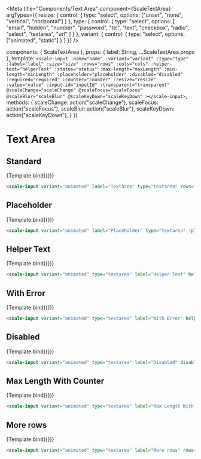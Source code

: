 
<Meta
  title="Components/Text Area"
  component={ScaleTextArea}
  argTypes={{
    resize: {
      control: {
        type: "select",
        options: ["unset", "none", "vertical", "horizontal"]
      }
    },
    type: {
      control: {
        type: "select",
        options: [
          "email",
          "hidden",
          "number",
          "password",
          "tel",
          "text",
          "checkbox",
          "radio",
          "select",
          "textarea",
          "url"
        ]
      }
    },
    variant: {
      control: { type: "select", options: ["animated", "static"] }
    }
  }}
/>

  components: { ScaleTextArea },
  props: {
    label: String,
    ...ScaleTextArea.props
  },
  template: `
    <scale-input
      :name="name"
      :variant="variant"
      :type="type"
      :label="label"
      :size="size"
      :rows="rows"
      :cols="cols"
      :helper-text="helperText"
      :status="status"
      :max-length="maxLength"
      :min-length="minLength"
      :placeholder="placeholder"
      :disabled="disabled"
      :required="required"
      :counter="counter"
      :resize="resize"
      :value="value"
      :input-id="inputId"
      :transparent="transparent"
      @scaleChange="scaleChange"
      @scaleFocus="scaleFocus"
      @scaleBlur="scaleBlur"
      @scaleKeyDown="scaleKeyDown"
    ></scale-input>
  `,
  methods: {
    scaleChange: action("scaleChange"),
    scaleFocus: action("scaleFocus"),
    scaleBlur: action("scaleBlur"),
    scaleKeyDown: action("scaleKeyDown"),
  }
})

# Text Area

## Standard

<Canvas withSource="none">
  <Story
    name="Standard"
    args={{
      label: "Textarea",
      type: "textarea",
      rows: 3,
      resize: "vertical",
      variant: 'animated'
    }}
  >
    {Template.bind({})}
  </Story>
</Canvas>

<ArgsTable story="Standard" />

```html
<scale-input variant="animated" label="Textarea" type="textarea" rows="3" resize="vertical"></scale-input>
```



## Placeholder

<Canvas withSource="none">
  <Story
    name="Placeholder"
    args={{
      type: "textarea",
      label: "Placeholder",
      placeholder: "this is the placeholder",
      variant: 'animated'
    }}
  >
    {Template.bind({})}
  </Story>
</Canvas>

```html
<scale-input variant="animated" label="Placeholder" type="textarea" :placeholder="this is the placeholder"></scale-input>
```


## Helper Text

<Canvas withSource="none">
  <Story
    name="Helper Text"
    args={{
      type: "textarea",
      helperText: "Make sure to fill this",
      label: "Helper Text",
      variant: 'animated'
    }}
  >
    {Template.bind({})}
  </Story>
</Canvas>

```html
<scale-input variant="animated" type="textarea" label="Helper Text" helperText="Make sure to fill this"></scale-input>
```

## With Error

<Canvas withSource="none">
  <Story
    name="With Error"
    args={{
      type: "textarea",
      label: "With Error",
      status: "error",
      helperText: "something is wrong",
      variant: 'animated'
    }}
  >
    {Template.bind({})}
  </Story>
</Canvas>

```html
<scale-input variant="animated" type="textarea" label="With Error" helper-text="something is wrong" status="error"></scale-input>
```


## Disabled

<Canvas withSource="none">
  <Story
    name="Disabled"
    args={{
      type: "textarea",
      label: "Disabled",
      disabled: true,
      variant: 'animated'
    }}
  >
    {Template.bind({})}
  </Story>
</Canvas>

```html
<scale-input variant="animated" type="textarea" label="Disabled" disabled></scale-input>
```


## Max Length With Counter

<Canvas withSource="none">
  <Story
    name="Max Length With Counter"
    args={{
      label: "Max Length With Counter",
      maxLength: 10,
      counter: true,
      type: "textarea",
      variant: 'animated'
    }}
  >
    {Template.bind({})}
  </Story>
</Canvas>

```html
<scale-input variant="animated" type="textarea" label="Max Length With Counter" max-length="10" counter></scale-input>
```


## More rows

<Canvas withSource="none">
  <Story
    name="More rows"
    args={{
      label: "More rows",
      type: "textarea",
      rows: 10,
      variant: 'animated'
    }}
  >
    {Template.bind({})}
  </Story>
</Canvas>

```html
<scale-input variant="animated" type="textarea" label="More rows" rows="10"></scale-input>
```

